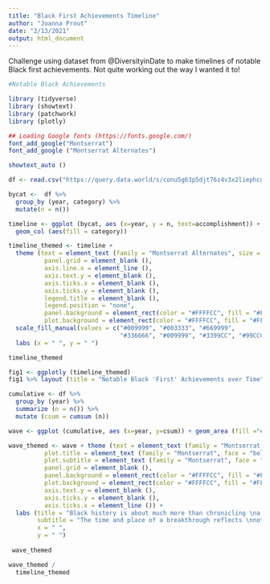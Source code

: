 ```yaml
---
title: "Black First Achievements Timeline"
author: "Joanna Prout"
date: "2/13/2021"
output: html_document
---
```


Challenge using dataset from @DiversityinDate to make timelines of notable Black first achievements.  Not quite working out the way I wanted it to!

```r
#Notable Black Achievements

library (tidyverse)
library (showtext)
library (patchwork)
library (plotly)

## Loading Google fonts (https://fonts.google.com/)
font_add_google("Montserrat")
font_add_google ("Montserrat Alternates")

showtext_auto ()

df <- read.csv("https://query.data.world/s/conu5g63p5djt76z4v3x2liephcggn", header=TRUE, stringsAsFactors=FALSE)
```

```r
bycat <-  df %>% 
  group_by (year, category) %>%
  mutate(n = n())

timeline <- ggplot (bycat, aes (x=year, y = n, text=accomplishment)) +
  geom_col (aes(fill = category))

timeline_themed <- timeline +
  theme (text = element_text (family = "Montserrat Alternates", size = 15),
          panel.grid = element_blank (),
          axis.line.x = element_line (),
          axis.text.y = element_blank (),
          axis.ticks.x = element_blank (),
          axis.ticks.y = element_blank (),
          legend.title = element_blank (),
          legend.position = "none",
          panel.background = element_rect(color = "#FFFFCC", fill = "#FFFFCC"),
          plot.background = element_rect(color = "#FFFFCC", fill = "#FFFFCC")) +
  scale_fill_manual(values = c("#009999", "#003333", "#669999",
                               "#336666", "#009999", "#3399CC", "#99CCCC", "#006633")) +
  labs (x = " ", y = " ")

timeline_themed
```

```r
fig1 <- ggplotly (timeline_themed)
fig1 %>% layout (title = "Notable Black 'First' Achievements over Time") %>% layout (margin = list (t = 100, l = 100, b = 100, r = 100)) 
```


```r
cumulative <- df %>%
  group_by (year) %>%
  summarize (n = n()) %>%
  mutate (csum = cumsum (n))

wave <- ggplot (cumulative, aes (x=year, y=csum)) + geom_area (fill ="#66CCCC")

wave_themed <- wave + theme (text = element_text (family = "Montserrat Alternates", size = 15),
          plot.title = element_text (family = "Montserrat", face = "bold", size = 17),
          plot.subtitle = element_text (family = "Montserrat", face = "italic", size = 13),
          panel.grid = element_blank (),
          panel.background = element_rect(color = "#FFFFCC", fill = "#FFFFCC"),
          plot.background = element_rect(color = "#FFFFCC", fill = "#FFFFCC"),
          axis.text.y = element_blank (),
          axis.ticks.y = element_blank (),
          axis.ticks.x = element_line ()) +
  labs (title = "Black history is about much more than chronicling \na series of 'firsts'",
        subtitle = "The time and place of a breakthrough reflects \nnot only remarkable individual achievement\nbut is itself an indication of the progress \nor lack of progress of black people\nin realizing the centuries-old intertwined goals\nof freedom, equality, and justice. \n~ blackpast.org ",
        x = " ", 
        y = " ")
 
 wave_themed 

``` 

```r
wave_themed /
  timeline_themed 

```















